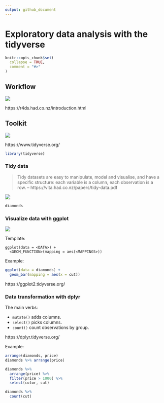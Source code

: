 ```yaml
---
output: github_document
---
```


# Exploratory data analysis with the tidyverse

```r
knitr::opts_chunk$set(
  collapse = TRUE,
  comment = "#>"
)
```

## Workflow

![](https://i.imgur.com/MitpHrJ.png)

https://r4ds.had.co.nz/introduction.html

## Toolkit

![](https://i.imgur.com/i61n3xb.png)

https://www.tidyverse.org/

```r
library(tidyverse)
```

### Tidy data

> Tidy datasets are easy to
manipulate, model and visualise, and have a specific structure: each variable is
a column, each observation is a row.
-- https://vita.had.co.nz/papers/tidy-data.pdf

![](https://i.imgur.com/nBC5Rk9.png)

```r
diamonds
```

### Visualize data with ggplot

![](https://i.imgur.com/WsoXgV2.png)

Template:

```
ggplot(data = <DATA>) +
  <GEOM_FUNCTION>(mapping = aes(<MAPPINGS>))
```

Example:

```r
ggplot(data = diamonds) +
  geom_bar(mapping = aes(x = cut))
```

https://ggplot2.tidyverse.org/

### Data transformation with dplyr

The main verbs:

* `mutate()` adds columns.
* `select()` picks columns.
* `count()` count observations by group.

https://dplyr.tidyverse.org/

Example:

```r
arrange(diamonds, price)
diamonds %>% arrange(price)

diamonds %>% 
  arrange(price) %>% 
  filter(price > 1000) %>% 
  select(color, cut)

diamonds %>% 
  count(cut)
```
